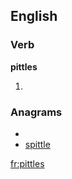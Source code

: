 ==English==

===Verb===
'''pittles'''

# {{third-person singular of|[[pittle]]}}

===Anagrams===
* {{alphagram|eilpstt}}
* [[spittle#English|spittle]]

[[fr:pittles]]